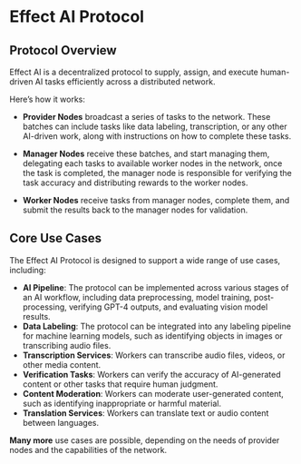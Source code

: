 # Effect AI Protocol

## Protocol Overview
Effect AI is a decentralized protocol to supply, assign, and execute human-driven AI tasks efficiently across a distributed network.

Here’s how it works:

- **Provider Nodes** broadcast a series of tasks to the network. These batches can include tasks like data labeling, transcription, or any other AI-driven work, along with instructions on how to complete these tasks.

- **Manager Nodes** receive these batches, and start managing them, delegating each tasks to available worker nodes in the network, once the task is completed, the manager node is responsible for verifying the task accuracy and distributing rewards to the worker nodes.

- **Worker Nodes** receive tasks from manager nodes, complete them, and submit the results back to the manager nodes for validation. 

## Core Use Cases

The Effect AI Protocol is designed to support a wide range of use cases, including:

- **AI Pipeline**: The protocol can be implemented across various stages of an AI workflow, including data preprocessing, model training, post-processing, verifying GPT-4 outputs, and evaluating vision model results.
- **Data Labeling**: The protocol can be integrated into any labeling pipeline for machine learning models, such as identifying objects in images or transcribing audio files.
- **Transcription Services**: Workers can transcribe audio files, videos, or other media content.
- **Verification Tasks**: Workers can verify the accuracy of AI-generated content or other tasks that require human judgment.
- **Content Moderation**: Workers can moderate user-generated content, such as identifying inappropriate or harmful material.
- **Translation Services**: Workers can translate text or audio content between languages.

**Many more** use cases are possible, depending on the needs of provider nodes and the capabilities of the network. 
